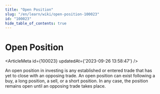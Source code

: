 ```yaml
---
title: "Open Position"
slug: "/en/learn/wiki/open-position-100023"
id: "100023"
hide_table_of_contents: true
---
```



# Open Position

<ArticleMeta id={100023} updatedAt={'2023-09-26 13:58:47'} />
<div className='border-solid border-b border-t-0 my-4 border-[var(--ifm-color-gray-300)]' />

An open position in investing is any established or entered trade that has yet to close with an opposing trade. An open position can exist following a buy, a long position, a sell, or a short position. In any case, the position remains open until an opposing trade takes place.
